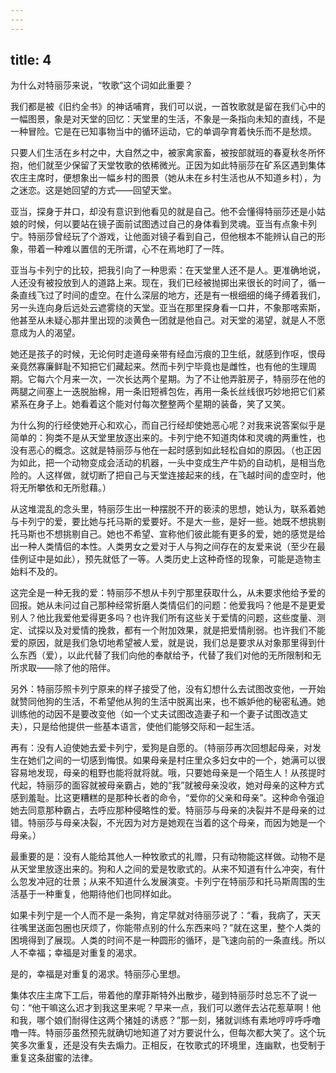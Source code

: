 ```yaml
---
---
---
```

title: 4
---



为什么对特丽莎来说，“牧歌”这个词如此重要？

我们都是被《旧约全书》的神话哺育，我们可以说，一首牧歌就是留在我们心中的一幅图景，象是对天堂的回忆：天堂里的生活，不象是一条指向未知的直线，不是一种冒险。它是在已知事物当中的循环运动，它的单调孕育着快乐而不是愁烦。

只要人们生活在乡村之中，大自然之中，被家禽家畜，被按部就班的春夏秋冬所怀抱，他们就至少保留了天堂牧歌的依稀微光。正因为如此特丽莎在矿系区遇到集体农庄主席时，便想象出一幅乡村的图景（她从未在乡村生活也从不知道乡村），为之迷恋。这是她回望的方式——回望天堂。

亚当，探身于井口，却没有意识到他看见的就是自己。他不会懂得特丽莎还是小姑娘的时候，何以要站在镜子面前试图透过自己的身体看到灵魂。亚当有点象卡列宁。特丽莎曾经玩了个游戏，让他面对镜子看到自己，但他根本不能辨认自己的形象，带着一种难以置信的无所谓，心不在焉地盯了一阵。

亚当与卡列宁的比较，把我引向了一种思索：在天堂里人还不是人。更准确地说，人还没有被投放到人的道路上来。现在，我们已经被抛掷出来很长的时间了，循一条直线飞过了时间的虚空。在什么深层的地方，还是有一根细细的绳子缚着我们，另一头连向身后远处云遮雾绕的天堂。亚当在那里探身看一口井，不象那喀索斯，他甚至从未疑心那井里出现的淡黄色一团就是他自己。对天堂的渴望，就是人不愿意成为人的渴望。

她还是孩子的时候，无论何时走道母亲带有经血污痕的卫生纸，就感到作呕，恨母亲竟然寡廉鲜耻不知把它们藏起来。然而卡列宁毕竟也是雌性，也有他的生理周期。它每六个月来一次，一次长达两个星期。为了不让他弄脏房子，特丽莎在他的两腿之间塞上一迭脱胎棉，用一条旧短裤包佐，再用一条长丝线很巧妙地把它们紧紧系在身子上。她看着这个能对付每次整整两个星期的装备，笑了又笑。

为什么狗的行经使她开心和欢心，而自己行经却使她恶心呢？对我来说答案似乎是简单的：狗类不是从天堂里放逐出来的。卡列宁绝不知道肉体和灵魂的两重性，也没有恶心的概念。这就是特丽莎与他在一起时感到如此轻松自如的原因。（也正因为如此，把一个动物变成会活动的机器，一头中变成生产牛奶的自动机，是相当危险的。人这样做，就切断了把自己与天堂连接起来的线，在飞越时间的虚空时，他将无所攀依和无所慰藉。）

从这堆混乱的念头里，特丽莎生出一种摆脱不开的亵渎的思想，她认为，联系着她与卡列宁的爱，要比她与托马斯的爱要好。不是大一些，是好一些。她既不想挑剔托马斯也不想挑剔自己。她也不希望、宣称他们彼此能有更多的爱，她的感觉是给出一种人类情侣的本性。人类男女之爱对于人与狗之间存在的友爱来说（至少在最佳例证中是如此），预先就低了一等。人类历史上这种奇怪的现象，可能是造物主始料不及的。

这完全是一种无我的爱：特丽莎不想从卡列宁那里获取什么，从未要求他给予爱的回报。她从未问过自己那种经常折磨人类情侣们的问题：他爱我吗？他是不是更爱别人？他比我爱他爱得更多吗？也许我们所有这些关于爱情的问题，这些度量、测定、试探以及对爱情的挽救，都有一个附加效果，就是把爱情削弱。也许我们不能爱的原因，就是我们急切地希望被人爱，就是说，我们总是要求从对象那里得到什么东西（爱），以此代替了我们向他的奉献给予，代替了我们对他的无所限制和无所求取——除了他的陪伴。

另外：特丽莎照卡列宁原来的样子接受了他，没有幻想什么去试图改变他，一开始就赞同他狗的生活，不希望他从狗的生活中脱离出来，也不嫉妒他的秘密私通。她训练他的动因不是要改变他（如一个丈夫试图改造妻子和一个妻子试图改造丈夫），只是给他提供一些基本语言，使他们能够交际和一起生活。

再有：没有人迫使她去爱卡列宁，爱狗是自愿的。（特丽莎再次回想起母亲，对发生在她们之间的一切感到悔恨。如果母亲是村庄里众多妇女中的一个，她满可以很容易地发现，母亲的粗野也能将就将就。哦，只要她母亲是一个陌生人！从孩提时代起，特丽莎的面容就被母亲霸占，她的“我”就被母亲没收，她对母亲的这种方式感到羞耻。比这更糟糕的是那种长者的命令，“爱你的父亲和母亲”。这种命令强迫她去同意那种霸占，去呼应那种侵略性的爱。特丽莎与母亲的决裂并不是母亲的过错。特丽莎与母亲决裂，不光因为对方是她观在当着的这个母亲，而因为她是一个母亲。）

最重要的是：没有人能给其他人一种牧歌式的礼赠，只有动物能这样做。动物不是从天堂里放逐出来的。狗和人之间的爱是牧歌式的。从来不知道有什么冲突，有什么忽发冲冠的壮景；从来不知道什么发展演变。卡列宁在特丽莎和托马斯周围的生活基于一种重复，他期待他们也同样如此。

如果卡列宁是一个人而不是一条狗，肯定早就对待丽莎说了：“看，我病了，天天往嘴里送面包圈也厌烦了，你能带点别的什么东西来吗？”就在这里，整个人类的困境得到了展现。人类的时间不是一种圆形的循环，是飞速向前的一条直线。所以人不幸福；幸福是对重复的渴求。

是的，幸福是对重复的渴求。特丽莎心里想。

集体农庄主席下工后，带着他的摩菲斯特外出散步，碰到特丽莎时总忘不了说一句：“他干嘛这么迟才到我这里来呢？早来一点，我们可以邀伴去沾花惹草啊！他和我，哪个娘们耐得住这两个猪娃的诱惑？”那一刻，猪就训练有素地哼哼呼呼噜噜一阵。特丽莎虽然预先就确切地知道了对方要说什么，但每次都大笑了。这个玩笑多次重复，还是没有失去煽力。正相反，在牧歌式的环境里，连幽默，也受制于重复这条甜蜜的法律。